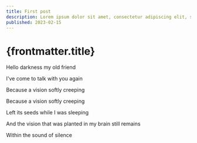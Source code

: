 ```yaml
---
title: First post
description: Lorem ipsum dolor sit amet, consectetur adipiscing elit, sed do eiusmod tempor incididunt ut labore et dolore magna aliqua.
published: 2023-02-15
---
```


# {frontmatter.title}

Hello darkness my old friend

I've come to talk with you again

Because a vision softly creeping

Because a vision softly creeping

Left its seeds while I was sleeping

And the vision that was planted in my brain still remains

Within the sound of silence